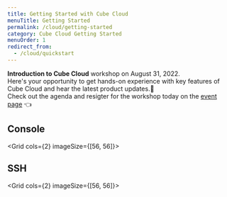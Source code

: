 ```yaml
---
title: Getting Started with Cube Cloud
menuTitle: Getting Started
permalink: /cloud/getting-started
category: Cube Cloud Getting Started
menuOrder: 1
redirect_from:
  - /cloud/quickstart
---
```


<InfoBox>
  <b>Introduction to Cube Cloud</b> workshop on August 31, 2022.<br/> 
  Here's your opportunity to get hands-on experience with key features of Cube Cloud and hear the latest product updates.🚀<br /> 
  Check out the agenda and resigter for the workshop today on the <a href="https://cube.dev/events/introduction-to-cube-cloud/">event page</a> 👈
</InfoBox>

## Console

<Grid cols={2} imageSize={[56, 56]}>
  <GridItem
    url="getting-started/create"
    imageUrl="https://raw.githubusercontent.com/cube-js/cube.js/master/docs/content/Cube-Cloud/Getting-Started/create-new.svg"
    title="Create new"
  />
  <GridItem
    url="getting-started/cli"
    imageUrl="https://raw.githubusercontent.com/cube-js/cube.js/master/docs/content/Cube-Cloud/Getting-Started/upload-with-cli.svg"
    title="Upload with CLI"
  />
</Grid>

## SSH

<Grid cols={2} imageSize={[56, 56]}>
  <GridItem
    url="getting-started/ssh/gitlab"
    imageUrl="https://raw.githubusercontent.com/cube-js/cube.js/master/docs/content/Cube-Cloud/Getting-Started/gitlab.svg"
    title="Import GitLab repository over SSH"
  />
  <GridItem
    url="getting-started/ssh/bitbucket"
    imageUrl="https://raw.githubusercontent.com/cube-js/cube.js/master/docs/content/Cube-Cloud/Getting-Started/bitbucket.svg"
    title="Import Bitbucket repository over SSH"
  />
  <GridItem
    url="getting-started/ssh/git"
    imageUrl="https://raw.githubusercontent.com/cube-js/cube.js/master/docs/content/Cube-Cloud/Getting-Started/git.svg"
    title="Import Git repository over SSH"
  />
</Grid>
